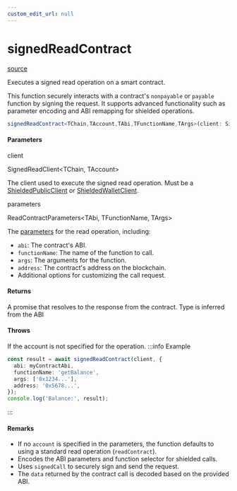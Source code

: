 ```yaml
---
custom_edit_url: null
---
```


# signedReadContract
<div className="doc-side">
<div className="doc-main-source">

[source](https://github.com/SeismicSystems/seismic-client/blob/53e6e22/packages/seismic-viem/src/contract/read.ts#L76)

</div>
</div>

<div className="doc-subtitle">

Executes a signed read operation on a smart contract.

This function securely interacts with a contract's `nonpayable` or `payable` function by signing the request.
It supports advanced functionality such as parameter encoding and ABI remapping for shielded operations.

</div>

```ts
signedReadContract<TChain,TAccount,TAbi,TFunctionName,TArgs>(client: SignedReadClient<TChain, TAccount>, parameters: ReadContractParameters<TAbi, TFunctionName, TArgs>): Promise<ReadContractReturnType>
```

<h4>Parameters</h4>

<div className="doc-param">

<div className="doc-param-header">

<span className="doc-name">client</span>

<div className="doc-type">

SignedReadClient&lt;TChain,&nbsp;TAccount&gt;

</div>

</div>

<div className="doc-desc">

The client used to execute the signed read operation. Must be a [ShieldedPublicClient](../Type/ShieldedPublicClient) or [ShieldedWalletClient](../Type/ShieldedWalletClient).

</div>

</div>

<div className="doc-param">

<div className="doc-param-header">

<span className="doc-name">parameters</span>

<div className="doc-type">

ReadContractParameters&lt;TAbi,&nbsp;TFunctionName,&nbsp;TArgs&gt;

</div>

</div>

<div className="doc-desc">

The [parameters](https://viem.sh/docs/contract/readContract.html#parameters) for the read operation, including:
- `abi`: The contract's ABI.
- `functionName`: The name of the function to call.
- `args`: The arguments for the function.
- `address`: The contract's address on the blockchain.
- Additional options for customizing the call request.

</div>

</div>

<h4 className="doc-comment-title">Returns</h4>

A promise that resolves to the response from the contract. Type is inferred from the ABI
<h4 className="doc-comment-title">Throws</h4>

If the account is not specified for the operation.
:::info Example

```typescript
const result = await signedReadContract(client, {
  abi: myContractAbi,
  functionName: 'getBalance',
  args: ['0x1234...'],
  address: '0x5678...',
});
console.log('Balance:', result);
```

:::
<h4 className="doc-comment-title">Remarks</h4>

- If no `account` is specified in the parameters, the function defaults to using a standard read operation (`readContract`).
- Encodes the ABI parameters and function selector for shielded calls.
- Uses `signedCall` to securely sign and send the request.
- The `data` returned by the contract call is decoded based on the provided ABI.